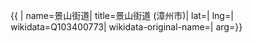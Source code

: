 {{ {{{1|PRC admin/showdata}}}|
name=景山街道|
title=景山街道 (漳州市)|
lat=|
lng=|
wikidata=Q103400773|
wikidata-original-name=|
arg={{{arg|}}}}}